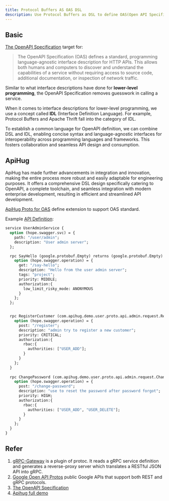 ```yaml
---
title: Protocol Buffers AS OAS DSL
description: Use Protocol Buffers as DSL to define OAS(Open API Specification
---
```


## Basic

[The OpenAPI Specification](https://github.com/OAI/OpenAPI-Specification) target for:

> The OpenAPI Specification (OAS) defines a standard, programming language-agnostic interface description for HTTP APIs. This allows both humans and computers to discover and understand the capabilities of a service without requiring access to source code, additional documentation, or inspection of network traffic.

Similar to what interface descriptions have done for **lower-level programming**, the OpenAPI Specification removes guesswork in calling a service.

When it comes to interface descriptions for lower-level programming, we use a concept called **IDL** (Interface Definition Language). For example, Protocol Buffers and Apache Thrift fall into the category of IDL.

To establish a common language for OpenAPI definition, we can combine DSL and IDL, enabling concise syntax and language-agnostic interfaces for interoperability across programming languages and frameworks. This fosters collaboration and seamless API design and consumption.

## ApiHug

ApiHug has made further advancements in integration and innovation, making the entire process more robust and easily adaptable for engineering purposes. It offers a comprehensive DSL design specifically catering to OpenAPI, a complete toolchain, and seamless integration with modern enterprise development, resulting in efficient and streamlined API development.

[ApiHug Proto for OAS](https://github.com/apihug/apihug-proto/) define extension to support OAS standard.

Example [API Definition](https://github.com/apihug/apihug-full-demo/blob/main/demo-user-proto/src/main/proto/com/apihug/demo/user/proto/api/admin/api.proto):

```protobuf
service UserAdminService {
  option (hope.swagger.svc) = {
    path: "/user/admin";
    description: "User admin server";
  };

  rpc SayHello (google.protobuf.Empty) returns (google.protobuf.Empty) {
    option (hope.swagger.operation) = {
      get: "/say-hello";
      description: "Hello from the user admin server";
      tags: "project";
      priority: MIDDLE;
      authorization:{
        low_limit_risky_mode: ANONYMOUS
      }
    };
  };


  rpc RegisterCustomer (com.apihug.demo.user.proto.api.admin.request.RegisterRequest) returns (com.apihug.demo.user.proto.api.admin.response.CustomerRegisteredResponse) {
    option (hope.swagger.operation) = {
      post: "/register";
      description: "admin try to register a new customer";
      priority: CRITICAL;
      authorization:{
        rbac:{
          authorities: ["USER_ADD"];
        }
      }
    };
  }
  
  rpc ChangePassword (com.apihug.demo.user.proto.api.admin.request.ChangePasswordRequest) returns (com.apihug.demo.user.proto.api.admin.response.CustomerPasswordUpdatedResponse) {
    option (hope.swagger.operation) = {
      post: "/change-password";
      description: "use to reset the password after password forgot";
      priority: HIGH;
      authorization:{
        rbac:{
          authorities: ["USER_ADD", "USER_DELETE"];
        }
      }
    };
  }
}
```


## Refer

1. [gRPC-Gateway](https://github.com/grpc-ecosystem/grpc-gateway) is a plugin of protoc. It reads a gRPC service definition and generates a reverse-proxy server which translates a RESTful JSON API into gRPC.
2. [Google Open API Protos](https://github.com/googleapis/googleapis/tree/master/google/api)  public Google APIs that support both REST and gRPC protocols.
3. [The OpenAPI Specification](https://github.com/OAI/OpenAPI-Specification)
4. [Apihug full demo](https://github.com/apihug/apihug-full-demo)
